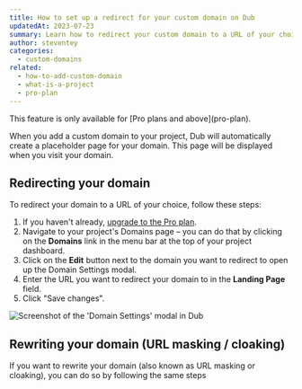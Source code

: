 ```yaml
---
title: How to set up a redirect for your custom domain on Dub
updatedAt: 2023-07-23
summary: Learn how to redirect your custom domain to a URL of your choice on Dub.
author: steventey
categories:
  - custom-domains
related:
  - how-to-add-custom-domain
  - what-is-a-project
  - pro-plan
---
```


<Note variant="success">
  This feature is only available for [Pro plans and above](pro-plan).
</Note>

When you add a custom domain to your project, Dub will automatically create a placeholder page for your domain. This page will be displayed when you visit your domain.

## Redirecting your domain

To redirect your domain to a URL of your choice, follow these steps:

1. If you haven't already, [upgrade to the Pro plan](pro-plan).
2. Navigate to your project's Domains page – you can do that by clicking on the **Domains** link in the menu bar at the top of your project dashboard.
3. Click on the **Edit** button next to the domain you want to redirect to open up the Domain Settings modal.
4. Enter the URL you want to redirect your domain to in the **Landing Page** field.
5. Click "Save changes".

<Image
  alt="Screenshot of the 'Domain Settings' modal in Dub"
  src="https://d2vwwcvoksz7ty.cloudfront.net/help/domain-settings-modal.png"
  width={1146}
  height={755}
/>

## Rewriting your domain (URL masking / cloaking)

If you want to rewrite your domain (also known as URL masking or cloaking), you can do so by following the same steps

